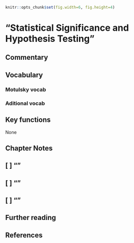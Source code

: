 ```r
knitr::opts_chunk$set(fig.width=6, fig.height=4)
```


# "Statistical Significance and Hypothesis Testing" {#ch16}

## Commentary {-}

## Vocabulary {-}

### Motulsky vocab {-}

### Aditional vocab {-}

## Key functions {-}

None

## Chapter Notes {-}

## [ ] ""

## [ ] ""

## [ ] ""

## Further reading {-}
 
## References {-}